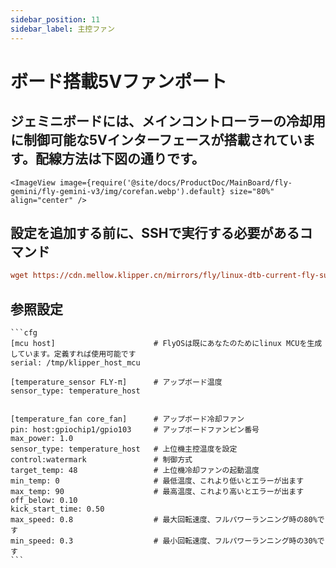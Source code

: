 ```yaml
---
sidebar_position: 11
sidebar_label: 主控ファン
---
```





# ボード搭載5Vファンポート

## ジェミニボードには、メインコントローラーの冷却用に制御可能な5Vインターフェースが搭載されています。配線方法は下図の通りです。

    <ImageView image={require('@site/docs/ProductDoc/MainBoard/fly-gemini/fly-gemini-v3/img/corefan.webp').default} size="80%" align="center" />

## 設定を追加する前に、SSHで実行する必要があるコマンド
```cfg
wget https://cdn.mellow.klipper.cn/mirrors/fly/linux-dtb-current-fly-sunxi64_3.3.5_arm64.deb && sudo dpkg -i linux-dtb-current-fly-sunxi64_3.3.5_arm64.deb
```

## 参照設定

    ```cfg
    [mcu host]                      # FlyOSは既にあなたのためにlinux MCUを生成しています。定義すれば使用可能です           
    serial: /tmp/klipper_host_mcu 

    [temperature_sensor FLY-π]      # アップボード温度
    sensor_type: temperature_host


    [temperature_fan core_fan]      # アップボード冷却ファン
    pin: host:gpiochip1/gpio103     # アップボードファンピン番号
    max_power: 1.0
    sensor_type: temperature_host   # 上位機主控温度を設定
    control:watermark               # 制御方式
    target_temp: 48                 # 上位機冷却ファンの起動温度
    min_temp: 0                     # 最低温度、これより低いとエラーが出ます
    max_temp: 90                    # 最高温度、これより高いとエラーが出ます
    off_below: 0.10
    kick_start_time: 0.50
    max_speed: 0.8                  # 最大回転速度、フルパワーランニング時の80%です
    min_speed: 0.3                  # 最小回転速度、フルパワーランニング時の30%です
    ```
